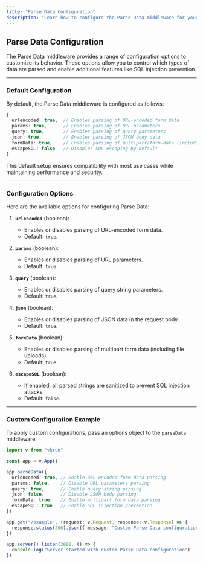 ```yaml
---
title: "Parse Data Configuration"
description: "Learn how to configure the Parse Data middleware for your application."
---
```


## Parse Data Configuration

The Parse Data middleware provides a range of configuration options to customize its behavior. These options allow you to control which types of data are parsed and enable additional features like SQL injection prevention.

---

### Default Configuration

By default, the Parse Data middleware is configured as follows:

```ts
{
  urlencoded: true,  // Enables parsing of URL-encoded form data
  params: true,      // Enables parsing of URL parameters
  query: true,       // Enables parsing of query parameters
  json: true,        // Enables parsing of JSON body data
  formData: true,    // Enables parsing of multipart/form-data (including file uploads)
  escapeSQL: false   // Disables SQL escaping by default
}
```

This default setup ensures compatibility with most use cases while maintaining performance and security.

---

### Configuration Options

Here are the available options for configuring Parse Data:

1. **`urlencoded`** (boolean):
   - Enables or disables parsing of URL-encoded form data.
   - Default: `true`.

2. **`params`** (boolean):
   - Enables or disables parsing of URL parameters.
   - Default: `true`.

3. **`query`** (boolean):
   - Enables or disables parsing of query string parameters.
   - Default: `true`.

4. **`json`** (boolean):
   - Enables or disables parsing of JSON data in the request body.
   - Default: `true`.

5. **`formData`** (boolean):
   - Enables or disables parsing of multipart form data (including file uploads).
   - Default: `true`.

6. **`escapeSQL`** (boolean):
   - If enabled, all parsed strings are sanitized to prevent SQL injection attacks.
   - Default: `false`.

---

### Custom Configuration Example

To apply custom configurations, pass an options object to the `parseData` middleware:

```ts
import v from "vkrun"

const app = v.App()

app.parseData({
  urlencoded: true, // Enable URL-encoded form data parsing
  params: false,    // Disable URL parameters parsing
  query: true,      // Enable query string parsing
  json: false,      // Disable JSON body parsing
  formData: true,   // Enable multipart form data parsing
  escapeSQL: true   // Enable SQL injection prevention
})

app.get("/example", (request: v.Request, response: v.Response) => {
  response.status(200).json({ message: "Custom Parse Data configuration applied!" })
})

app.server().listen(3000, () => {
  console.log("Server started with custom Parse Data configuration")
})
```